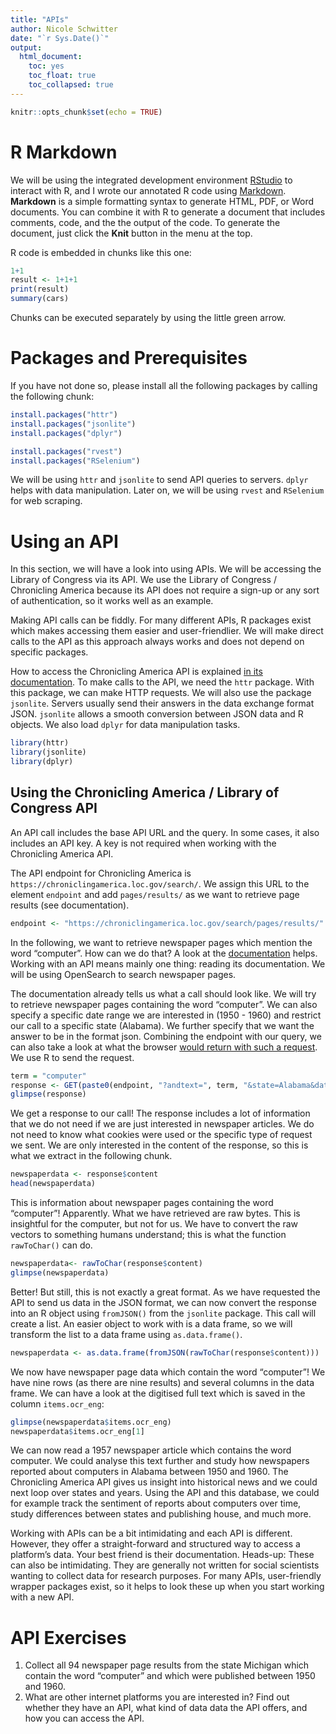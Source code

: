 ---
title: "APIs"
author: Nicole Schwitter
date: "`r Sys.Date()`"
output: 
  html_document:
    toc: yes
    toc_float: true
    toc_collapsed: true
---



```{r setup, include=FALSE}
knitr::opts_chunk$set(echo = TRUE)
```

# R Markdown

We will be using the integrated development environment [RStudio](https://www.rstudio.com/) to interact with R, and I wrote our annotated R code using [Markdown](http://rmarkdown.rstudio.com). **Markdown** is a simple formatting syntax to generate HTML, PDF, or Word documents. You can combine it with R to generate a document that includes comments, code, and the the output of the code. To generate the document, just click the **Knit** button in the menu at the top. 

R code is embedded in chunks like this one:
```{r}
1+1
result <- 1+1+1
print(result)
summary(cars)
```

Chunks can be executed separately by using the little green arrow. 

# Packages and Prerequisites

If you have not done so, please install all the following packages by calling the following chunk:

```{r, eval=FALSE}
install.packages("httr")
install.packages("jsonlite")
install.packages("dplyr")

install.packages("rvest")
install.packages("RSelenium")
```

We will be using `httr` and `jsonlite` to send API queries to servers. `dplyr` helps with data manipulation. Later on, we will be using `rvest` and `RSelenium` for web scraping. 


# Using an API

In this section, we will have a look into using APIs. We will be accessing the Library of Congress via its API. We use the Library of Congress / Chronicling America because its API does not require a sign-up or any sort of authentication, so it works well as an example. 

Making API calls can be fiddly. For many different APIs, R packages exist which makes accessing them easier and user-friendlier. We will make direct calls to the API as this approach always works and does not depend on specific packages.

How to access the Chronicling America API is explained [in its documentation](https://chroniclingamerica.loc.gov/about/api/). To make calls to the API, we need the `httr` package. With this package, we can make HTTP requests. We will also use the package `jsonlite`. Servers usually send their answers in the data exchange format JSON. `jsonlite` allows a smooth conversion between JSON data and R objects. We also load `dplyr` for data manipulation tasks. 


```{r}
library(httr)
library(jsonlite)
library(dplyr)
```

## Using the Chronicling America / Library of Congress API

An API call includes the base API URL and the query. In some cases, it also includes an API key. A key is not required when working with the Chronicling America API.

The API endpoint for Chronicling America is `https://chroniclingamerica.loc.gov/search/`. We assign this URL to the element `endpoint` and add `pages/results/` as we want to retrieve page results (see documentation). 

```{r}
endpoint <- "https://chroniclingamerica.loc.gov/search/pages/results/"
```

In the following, we want to retrieve newspaper pages which mention the word "computer". How can we do that? A look at the [documentation](https://chroniclingamerica.loc.gov/about/api/) helps. Working with an API means mainly one thing: reading its documentation. We will be using OpenSearch to search newspaper pages. 

The documentation already tells us what a call should look like. We will try to retrieve newspaper pages containing the word "computer". We can also specify a specific date range we are interested in (1950 - 1960) and restrict our call to a specific state (Alabama).  We further specify that we want the answer to be in the format json.
Combining the endpoint with our query, we can also take a look at what the browser [would return with such a request](https://chroniclingamerica.loc.gov/search/pages/results/?andtext=computer&state=Alabama&date1=1950&date2=1960&dateFilterType=yearRange). We use R to send the request. 

```{r}
term = "computer"
response <- GET(paste0(endpoint, "?andtext=", term, "&state=Alabama&date1=1950&date2=1960&dateFilterType=yearRange&format=json"))
glimpse(response)
```

We get a response to our call! The response includes a lot of information that we do not need if we are just interested in newspaper articles. We do not need to know what cookies were used or the specific type of request we sent. We are only interested in the content of the response, so this is what we extract in the following chunk. 

```{r}
newspaperdata <- response$content
head(newspaperdata)
```

This is information about newspaper pages containing the word "computer"! Apparently. What we have retrieved are raw bytes. This is insightful for the computer, but not for us. We have to convert the raw vectors to something humans understand; this is what the function `rawToChar()` can do.   

```{r}
newspaperdata<- rawToChar(response$content)
glimpse(newspaperdata)
```

Better! But still, this is not exactly a great format. As we have requested the API to send us data in the JSON format, we can now convert the response into an R object using `fromJSON()` from the `jsonlite` package. This call will create a list. An easier object to work with is a data frame, so we will transform the list to a data frame using `as.data.frame()`.

```{r}
newspaperdata <- as.data.frame(fromJSON(rawToChar(response$content)))
```

We now have newspaper page data which contain the word "computer"! We have nine rows (as there are nine results) and several columns in the data frame. We can have a look at the digitised full text which is saved in the column `items.ocr_eng`:

```{r}
glimpse(newspaperdata$items.ocr_eng)
newspaperdata$items.ocr_eng[1]
```

We can now read a 1957 newspaper article which contains the word computer. We could analyse this text further and study how newspapers reported about computers in Alabama between 1950 and 1960. The Chronicling America API gives us insight into historical news and we could next loop over states and years. Using the API and this database, we could for example track the sentiment of reports about computers over time, study differences between states and publishing house, and much more. 

Working with APIs can be a bit intimidating and each API is different. However, they offer a straight-forward and structured way to access a platform's data. Your best friend is their documentation. Heads-up: These can also be intimidating. They are generally not written for social scientists wanting to collect data for research purposes. For many APIs, user-friendly wrapper packages exist, so it helps to look these up when you start working with a new API. 


# API Exercises

1. Collect all 94 newspaper page results from the state Michigan which contain the word "computer" and which were published between 1950 and 1960. 
2. What are other internet platforms you are interested in? Find out whether they have an API, what kind of data data the API offers, and how you can access the API. 

